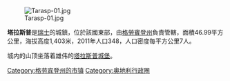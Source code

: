 [[Image:Tarasp-01.jpg|right]]

'''塔拉斯普'''是[[瑞士|瑞士]]的城鎮，位於該國東部，由[[格勞賓登州|格勞賓登州]]負責管轄，面積46.99平方公里，海拔高度1,403米，2011年人口348，人口密度每平方公里7人。

城内的山顶坐落着雄伟的[[塔拉斯普城堡|塔拉斯普城堡]]。

{{Switzerland-geo-stub}}{{奥地利行政圈}}
[[Category:格劳宾登州的市镇|Category:格劳宾登州的市镇]]
[[Category:奥地利行政圈|Category:奥地利行政圈]]